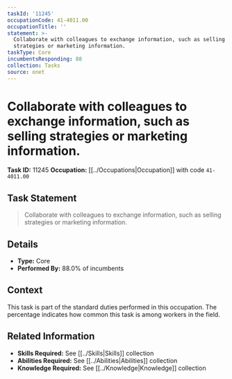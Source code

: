 ```yaml
---
taskId: '11245'
occupationCode: 41-4011.00
occupationTitle: ''
statement: >-
  Collaborate with colleagues to exchange information, such as selling
  strategies or marketing information.
taskType: Core
incumbentsResponding: 88
collection: Tasks
source: onet
---
```

# Collaborate with colleagues to exchange information, such as selling strategies or marketing information.

**Task ID:** 11245
**Occupation:** [[../Occupations|Occupation]] with code `41-4011.00`

## Task Statement

> Collaborate with colleagues to exchange information, such as selling strategies or marketing information.

## Details

- **Type:** Core
- **Performed By:** 88.0% of incumbents

## Context

This task is part of the standard duties performed in this occupation. The percentage indicates how common this task is among workers in the field.

## Related Information

- **Skills Required:** See [[../Skills|Skills]] collection
- **Abilities Required:** See [[../Abilities|Abilities]] collection
- **Knowledge Required:** See [[../Knowledge|Knowledge]] collection
